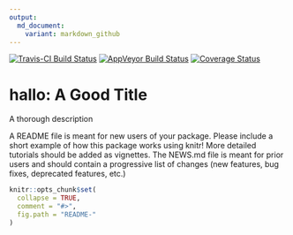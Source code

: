 ```yaml
---
output:
  md_document:
    variant: markdown_github
---
```


[![Travis-CI Build Status](https://travis-ci.org/vsuarezf/hallo.png?branch=master)](https://travis-ci.org/vsuarezf/hallo)
[![AppVeyor Build Status](https://ci.appveyor.com/api/projects/status/github/vsuarezf/hallo?branch=master)](https://ci.appveyor.com/project/vsuarezf/hallo)
[![Coverage Status](https://img.shields.io/coveralls/vsuarezf/hallo.svg)](https://coveralls.io/r/vsuarezf/hallo?branch=master)

<!-- README.md is generated from README.Rmd. Please edit that file -->

# hallo: A Good Title

A thorough description

A README file is meant for new users of your package. Please include a short example of how this package works using knitr! More detailed tutorials should be added as 
vignettes. The NEWS.md file is meant for prior users and should contain a progressive
list of changes (new features, bug fixes, deprecated features, etc.)

```r
knitr::opts_chunk$set(
  collapse = TRUE,
  comment = "#>",
  fig.path = "README-"
)
```
